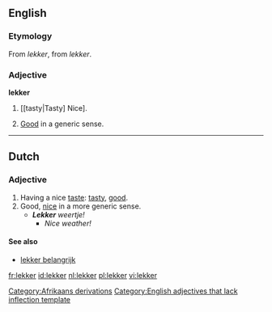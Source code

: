 ==English==

===Etymology===
From {{Af.}} ''lekker'', from {{D.}} ''lekker''.

===Adjective===
'''lekker'''

# {{context|South Africa}} [[tasty|Tasty] Nice].
# {{context|South Africa}} [[good|Good]] in a generic sense.
[[Category:Afrikaans derivations]]
[[Category:English adjectives that lack inflection template]]

----

==Dutch==
===Adjective===
{{nl-adj|comp=lekkerder}}

# Having a nice [[taste]]: [[tasty]], [[good]].
# Good, [[nice]] in a more generic sense.
#* '''''Lekker''' weertje!''
#** ''Nice weather!''

====See also====
* [[lekker belangrijk]]

[[fr:lekker]]
[[id:lekker]]
[[nl:lekker]]
[[pl:lekker]]
[[vi:lekker]]